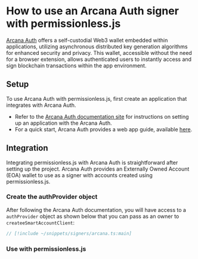 
<VersionWarning version="0.2" />


# How to use an Arcana Auth signer with permissionless.js

[Arcana Auth](https://www.arcana.network/) offers a self-custodial Web3 wallet embedded within applications, utilizing asynchronous distributed key generation algorithms for enhanced security and privacy. This wallet, accessible without the need for a browser extension, allows authenticated users to instantly access and sign blockchain transactions within the app environment.

## Setup

To use Arcana Auth with permissionless.js, first create an application that integrates with Arcana Auth.

- Refer to the [Arcana Auth documentation site](https://docs.arcana.network/) for instructions on setting up an application with the Arcana Auth.
- For a quick start, Arcana Auth provides a web app guide, available [here](https://docs.arcana.network/auth/sdk-installation/).

## Integration
Integrating permissionless.js with Arcana Auth is straightforward after setting up the project. Arcana Auth provides an Externally Owned Account (EOA) wallet to use as a signer with accounts created using permissionless.js.

### Create the authProvider object
After following the Arcana Auth documentation, you will have access to a `authProvider` object as shown below that you can pass as an owner to `createeSmartAccountClient`:

```typescript
// [!include ~/snippets/signers/arcana.ts:main]
```

### Use with permissionless.js

<SmartAccounts />
